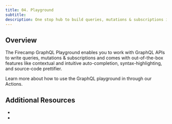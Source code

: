 ```yaml
---
title: 04. Playground
subtitle:
description: One stop hub to build queries, mutations & subscriptions in Firecamp.
---
```


## Overview

The Firecamp GraphQL Playground enables you to work with GraphQL APIs to write queries, mutations & subscriptions and comes with out-of-the-box features like contextual and intuitive auto-completion, syntax-highlighting, and source-code prettifier.

Learn more about how to use the GraphQL playground in through our Actions.

## Additional Resources
-
-
